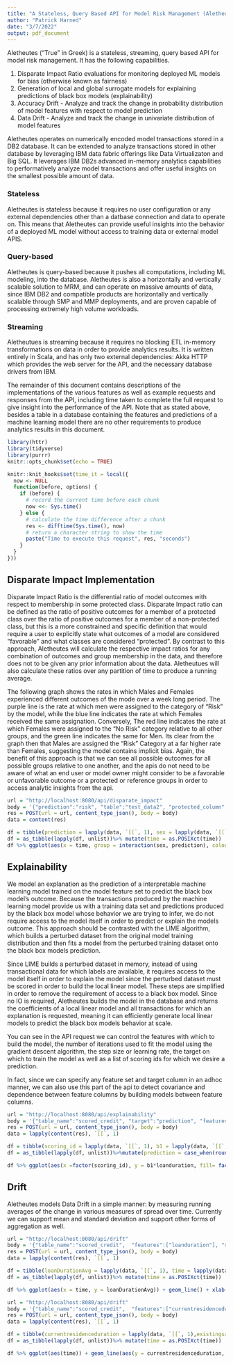 ```yaml
---
title: "A Stateless, Query Based API for Model Risk Management (Aletheutes)"
author: "Patrick Harned"
date: "3/7/2022"
output: pdf_document
---
```


  Aletheutes ("True" in Greek) is a  stateless, streaming, query based API for model risk management. It has the following capabilities.
  
  1. Disparate Impact Ratio evaluations for monitoring deployed ML models for bias (otherwise known as fairness)
  2. Generation of local and global surrogate models for explaining predictions of black box models (explainability)
  3. Accuracy Drift  - Analyze and track the change in probability distribution of model features with respect to model prediction
  4. Data Drift - Analyze and track the change in univariate distribution of model features
  
  Aletheutes operates on numerically encoded model transactions stored in a DB2 database. It can be extended to analyze transactions stored in other database by leveraging IBM data fabric offerings like Data Virtualizaton and Big SQL. It leverages IBM DB2s advanced in-memory analytics capabilities to performatively analyze model transactions and offer useful insights on the smallest possible amount of data.
  
### Stateless
  
  Aletheutes is stateless because it requires no user configuration or any external dependencies other than a datbase connection and data to operate on. This means that Aletheutes can provide useful insights into the behavior of a deployed ML model without access to training data or external model APIS. 
  
### Query-based
  
  Aletheutes is query-based because it pushes all computations, including ML modeling, into the database. Aletheutes is also a horizontally and vertically scalable solution to MRM, and can operate on massive amounts of data, since IBM DB2 and compatible products are horizontally and vertically scalable through SMP and MMP deployments, and are proven capable of processing extremely high volume workloads.
  
### Streaming
  
  Aletheutues is streaming because it requires no blocking ETL in-memory transformations on data in order to provide analytics results. It is written entirely in Scala, and has only two external dependencies: Akka HTTP which provides the web server for the API, and the necessary database drivers from IBM.

The remainder of this document contains descriptions of the implementations of the various features as well as example requests and responses from the API, including time taken to complete the full request to give insight into the performance of the API. Note that as stated above, besides a table in a database containing the features and predictions of a machine learning model there are no other requirements to produce analytics results in this document. 

```r
library(httr)
library(tidyverse)
library(purrr)
knitr::opts_chunk$set(echo = TRUE)

knitr::knit_hooks$set(time_it = local({
  now <- NULL
  function(before, options) {
    if (before) {
      # record the current time before each chunk
      now <<- Sys.time()
    } else {
      # calculate the time difference after a chunk
      res <- difftime(Sys.time(), now)
      # return a character string to show the time
      paste("Time to execute this request", res, "seconds")
    }
  }
}))

```

## Disparate Impact Implementation

Disparate Impact Ratio is the differential ratio of model outcomes with respect to membership in some protected class. Disparate Impact ratio can be defined as the ratio of positive outcomes for a member of a protected class over the ratio of positive outcomes for a member of a non-protected class, but this is a more constrained and specific definition that would require a user to explicitly state what outcomes of a model are considered "favorable" and what classes are considered "protected". By contrast to this approach, Aletheutes will calculate the respective impact ratios for any combination of outcomes and group membership in the data, and therefore does not to be given any prior information about the data. Aletheutues will also calculate these ratios over any partition of time to produce a running average. 

The following graph shows the rates in which Males and Females experienced different outcomes of the mode over a week long period. The purple line is the rate at which men were assigned to the category of "Risk" by the model, while the blue line indicates the rate at which Females received the same assignation. Conversely, The red line indicates the rate at which Females were assigned to the "No Risk" category relative to all other groups, and the green line indicates the same for Men. Its clear from the graph then that Males are assigned the "Risk" Category at a far higher rate than Females, suggesting the model contains implicit bias. Again, the benefit of this approach is that we can see all possible outcomes for all possible groups relative to one another, and the apis do not need to be aware of what an end user or model owner might consider to be a favorable or unfavorable outcome or a protected or reference groups in order to access analytic insights from the api. 
```r

url = "http://localhost:8080/api/disparate_impact"
body = '{"prediction":"risk", "table":"test_data2", "protected_column":"sex", "scoring_timestamp":"timestamp"}'
res = POST(url = url, content_type_json(), body = body)
data = content(res)

df = tibble(prediction = lapply(data, `[[`, 1), sex = lapply(data, `[[`, 2 ),group = lapply(data, `[[`, 3 ),disparate_impact = lapply(data, `[[`, 4 ),time = lapply(data, `[[`, 5 ))
df = as_tibble(lapply(df, unlist))%>% mutate(time = as.POSIXct(time))
df %>% ggplot(aes(x = time, group = interaction(sex, prediction), colour = interaction(sex,prediction), y = disparate_impact)) + geom_line() + xlab("Time") + ggtitle("Difference in Outcomes for Males versus Females")
```

## Explainability

We model an explanation as the prediction of a interpretable machine learning model trained on the model feature set to predict the black box model's outcome. Because the transactions produced by the machine learning model provide us with a training data set and predictions produced by the black box model whose behavior we are trying to infer, we do not require access to the model itself in order to predict or explain the models outcome. This approach should be contrasted with the LIME algorithm, which builds a perturbed dataset from the original model training distribution and then fits a model from the perturbed training dataset onto the black box models prediction. 

Since LIME builds a perturbed dataset in memory, instead of using transactional data for which labels are available, it requires access to the model itself in order to explain the model since the perturbed dataset must be scored in order to build the local linear model. These steps are simplified in order to remove the requirement of access to a black box model. Since no IO is required, Aletheutes builds the model in the database and returns the coefficients of a local linear model and all transactions for which an explanation is requested, meaning it can efficiently generate local linear models to predict the black box models behavior at scale. 

You can see in the API request we can control the features with which to build the model, the number of iterations used to fit the model using the gradient descent algorithm, the step size or learning rate, the target on which to train the model as well as a list of scoring ids for which we desire a prediction. 

In fact, since we can specify any feature set and target column in an adhoc manner, we can also use this part of the api to detect covariance and dependence between feature columns by building models between feature columns.

```r
url = "http://localhost:8080/api/explainability"
body = '{"table_name":"scored_credit", "target":"prediction", "features":["loanduration"], "id_column":"scoring_id", "max_iter":"10000","learn_rate":".002", "ids":[15005, 15006] }'
res = POST(url = url, content_type_json(), body = body)
data = lapply(content(res), `[[`, 1)

df = tibble(scoring_id = lapply(data, `[[`, 1), b1 = lapply(data, `[[`, 2 ),mse = lapply(data, `[[`, 3 ),iteration = lapply(data, `[[`, 4 ),loanduration = lapply(data, `[[`, 5 ))
df = as_tibble(lapply(df, unlist))%>%mutate(prediction = case_when(round(b1*loanduration)==0 ~"No Risk",round(b1*loanduration)==1 ~"Risk" ))

df %>% ggplot(aes(x =factor(scoring_id), y = b1*loanduration, fill= factor(prediction))) + geom_bar(position = "dodge", stat= "identity") + coord_flip() + ggtitle("Contribution of Loan Duration to Prediction of Risk")

```

## Drift

Aletheutes models Data Drift in a simple manner: by measuring running averages of the change in various measures of spread over time. Currently we can support mean and  standard deviation and support other forms of aggregation as well. 

```r
url = "http://localhost:8080/api/drift"
body = '{"table_name":"scored_credit",  "features":["loanduration"], "scoring_timestamp":"scoring_timestamp", "measure":"avg", "over":"hourly"}'
res = POST(url = url, content_type_json(), body = body)
data = lapply(content(res), `[[`, 1)

df = tibble(loanDurationAvg = lapply(data, `[[`, 1), time = lapply(data, `[[`, 2 ))
df = as_tibble(lapply(df, unlist))%>% mutate(time = as.POSIXct(time))

df %>% ggplot(aes(x = time, y = loanDurationAvg)) + geom_line() + xlab("Time") +  geom_point( size=4, shape=21, fill="white")

```

```r
url = "http://localhost:8080/api/drift"
body = '{"table_name":"scored_credit",  "features":["currentresidenceduration", "existingsavings"], "scoring_timestamp":"scoring_timestamp", "measure":"avg", "over":"hourly"}'
res = POST(url = url, content_type_json(), body = body)
data = lapply(content(res), `[[`, 1)

df = tibble(currentresidenceduration = lapply(data, `[[`, 1),existingsavings = lapply(data, `[[`, 2), time = lapply(data, `[[`, 3 ))
df = as_tibble(lapply(df, unlist))%>% mutate(time = as.POSIXct(time))

df %>% ggplot(aes(time)) + geom_line(aes(y = currentresidenceduration, color = "Avg(ResidenceDuration)"))+ geom_line(aes(y = existingsavings, color = "Avg(ExistingSavings)")) + xlab("Time")  + ylab("Average Feature Value")

```
